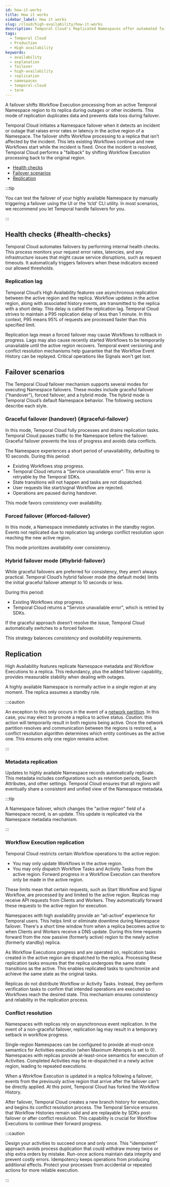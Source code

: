 ```yaml
---
id: how-it-works
title: How it works
sidebar_label: How it works
slug: /cloud/high-availability/how-it-works
description: Temporal Cloud's Replicated Namespaces offer automated failover, synchronized data replication, and high availability for workloads requiring disaster-tolerant deployment and 99.99% uptime. Use Global Namespace for self-hosted.
tags:
  - Temporal Cloud
  - Production
  - High availability
keywords:
  - availability
  - explanation
  - failover
  - high-availability
  - replication
  - namespaces
  - temporal-cloud
  - term
---
```


A failover shifts Workflow Execution processing from an active Temporal Namespace region to its replica during outages or other incidents.
This mode of replication duplicates data and prevents data loss during failover.

Temporal Cloud initiates a Namespace failover when it detects an incident or outage that raises error rates or latency in the active region of a Namespace.
The failover shifts Workflow processing to a replica that isn’t affected by the incident.
This lets existing Workflows continue and new Workflows start while the incident is fixed.
Once the incident is resolved, Temporal Cloud performs a "failback" by shifting Workflow Execution processing back to the original region.

- [Health checks](#health-checks)
- [Failover scenarios](#failover-scenarios)
- [Replication](#replication)

:::tip

You can test the failover of your highly available Namespace by manually triggering a failover using the UI or the 'tcld' CLI utility.
In most scenarios, we recommend you let Temporal handle failovers for you.

:::

## Health checks {#health-checks}

Temporal Cloud automates failovers by performing internal health checks.
This process monitors your request error rates, latencies, and any infrastructure issues that might cause service disruptions, such as request timeouts.
It automatically triggers failovers when these indicators exceed our allowed thresholds.

### Replication lag

Temporal Cloud’s High Availability features use asynchronous replication between the active region and the replica.
Workflow updates in the active region, along with associated history events, are transmitted to the replica with a short delay.
This delay is called the replication lag.
Temporal Cloud strives to maintain a P95 replication delay of less than 1 minute.
In this context, P95 means 95% of requests are processed faster than this specified limit.

Replication lags mean a forced failover may cause Workflows to rollback in progress.
Lags may also cause recently started Workflows to be temporarily unavailable until the active region recovers.
Temporal event versioning and conflict resolution mechanisms help guarantee that the Workflow Event History can be replayed.
Critical operations like Signals won't get lost.

## Failover scenarios

The Temporal Cloud failover mechanism supports several modes for executing Namespace failovers.
These modes include graceful failover ("handover"), forced failover, and a hybrid mode.
The hybrid mode is Temporal Cloud’s default Namespace behavior.
The following sections describe each style.

### Graceful failover (handover) {#graceful-failover}

In this mode, Temporal Cloud fully processes and drains replication tasks.
Temporal Cloud pauses traffic to the Namespace before the failover.
Graceful failover prevents the loss of progress and avoids data conflicts.

The Namespace experiences a short period of unavailability, defaulting to 10 seconds.
During this period:

- Existing Workflows stop progress.
- Temporal Cloud returns a "Service unavailable error".
  This error is retryable by the Temporal SDKs.
- State transitions will not happen and tasks are not dispatched.
- User requests like start/signal Workflow are rejected.
- Operations are paused during handover.

This mode favors _consistency_ over availability.

### Forced failover {#forced-failover}

In this mode, a Namespace immediately activates in the standby region.
Events not replicated due to replication lag undergo conflict resolution upon reaching the new active region.

This mode prioritizes *availability* over consistency.

### Hybrid failover mode {#hybrid-failover}

While graceful failovers are preferred for consistency, they aren’t always practical.
Temporal Cloud’s hybrid failover mode (the default mode) limits the initial graceful failover attempt to 10 seconds or less.

During this period:

- Existing Workflows stop progress.
- Temporal Cloud returns a "Service unavailable error", which is retried by SDKs.

If the graceful approach doesn’t resolve the issue, Temporal Cloud automatically switches to a forced failover.

This strategy balances *consistency* and *availability* requirements.

## Replication

High Availability features replicate Namespace metadata and Workflow Executions to a replica.
This redundancy, plus the added failover capability, provides measurable stability when dealing with outages.

A highly available Namespace is normally active in a single region at any moment.
The replica assumes a standby role.

:::caution

An exception to this only occurs in the event of a [network partition](https://en.wikipedia.org/wiki/Network_partition).
In this case, you may elect to promote a replica to active status.
_Caution_: this action will temporarily result in both regions being active.
Once the network partition resolves and communication between the regions is restored, a conflict resolution algorithm determines which entity continues as the active one.
This ensures only one region remains active.

:::

### Metadata replication

Updates to highly available Namespace records automatically replicate.
This metadata includes configurations such as retention periods, Search Attributes, and other settings.
Temporal Cloud ensures that all regions will eventually share a consistent and unified view of the Namespace metadata.

:::tip

A Namespace failover, which changes the "active region" field of a Namespace record, is an update.
This update is replicated via the Namespace metadata mechanism.

:::

### Workflow Execution replication

Temporal Cloud restricts certain Workflow operations to the active region:

- You may only update Workflows in the active region.
- You may only dispatch Workflow Tasks and Activity Tasks from the active region.
  Forward progress in a Workflow Execution can therefore only be made in the active region.

These limits mean that certain requests, such as Start Workflow and Signal Workflow, are processed by and limited to the active region.
Replicas may receive API requests from Clients and Workers.
They automatically forward these requests to the active region for execution.

Namespaces with high availability provide an “all-active” experience for Temporal users.
This helps limit or eliminate downtime during Namespace failover.
There's a short time window from when a replica becomes active to when Clients and Workers receive a DNS update.
During this time requests forward from the now passive (formerly active) region to the newly active (formerly standby) replica.

As Workflow Executions progress and are operated on, replication tasks created in the active region are dispatched to the replica.
Processing these replication tasks ensures that the replica undergoes the same state transitions as the active.
This enables replicated tasks to synchronize and achieve the same state as the original tasks.

Replicas do not distribute Workflow or Activity Tasks.
Instead, they perform verification tasks to confirm that intended operations are executed so Workflows reach the desired state.
This mechanism ensures consistency and reliability in the replication process.

### Conflict resolution

Namespaces with replicas rely on asynchronous event replication.
In the event of a non-graceful failover, replication lag may result in a temporary setback in workflow progress.

Single-region Namespaces can be configured to provide at-most-once semantics for Activities execution (when Maximum Attempts is set to 0).
Namespaces with replicas provide at-least-once semantics for execution of Activities.
Completed Activities may be re-dispatched in a newly active region, leading to repeated executions.

When a Workflow Execution is updated in a replica following a failover, events from the previously active region that arrive after the failover can't be directly applied.
At this point, Temporal Cloud has forked the Workflow History.

After failover, Temporal Cloud creates a new branch history for execution, and begins its conflict resolution process.
The Temporal Service ensures that Workflow Histories remain valid and are replayable by SDKs post-failover or after conflict resolution.
This capability is crucial for Workflow Executions to continue their forward progress.

:::caution

Design your activities to succeed once and only once.
This "idempotent" approach avoids process duplication that could withdraw money twice or ship extra orders by mistake.
Run-once actions maintain data integrity and prevent costly errors.
Idempotency keeps operations from producing additional effects.
Protect your processes from accidental or repeated actions for more reliable execution.

:::
